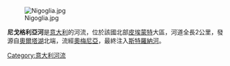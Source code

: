 [[Image:Nigoglia.jpg|right]]

'''尼戈格利亞河'''是[[意大利|意大利]]的河流，位於該國北部[[皮埃蒙特|皮埃蒙特]]大區，河道全長2公里，發源自[[奧爾塔湖|奧爾塔湖]]北端，流經[[奧梅尼亞|奧梅尼亞]]，最終注入[[斯特羅納河|斯特羅納河]]。

{{Italy-geo-stub}}
[[Category:意大利河流|Category:意大利河流]]